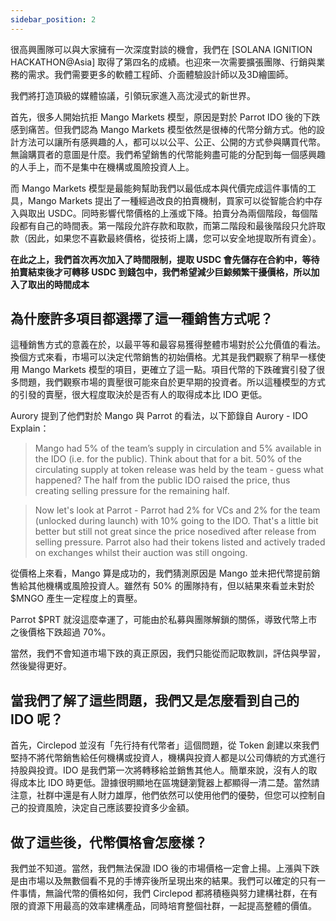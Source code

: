```yaml
---
sidebar_position: 2
---
```


很高興團隊可以與大家擁有一次深度對談的機會，我們在 [SOLANA IGNITION HACKATHON@Asia] 取得了第四名的成績。也迎來一次需要擴張團隊、行銷與業務的需求。我們需要更多的軟體工程師、介面體驗設計師以及3D繪圖師。

我們將打造頂級的媒體協議，引領玩家進入高沈浸式的新世界。

首先，很多人開始抗拒 Mango Markets 模型，原因是對於 Parrot IDO 後的下跌感到痛苦。但我們認為 Mango Markets 模型依然是很棒的代幣分銷方式。他的設計方法可以讓所有感興趣的人，都可以以公平、公正、公開的方式參與購買代幣。無論購買者的意圖是什麼。我們希望銷售的代幣能夠盡可能的分配到每一個感興趣的人手上，而不是集中在機構或風險投資人上。

而 Mango Markets 模型是最能夠幫助我們以最低成本與代價完成這件事情的工具，Mango Markets 提出了一種經過改良的拍賣機制，買家可以從智能合約中存入與取出 USDC。同時影響代幣價格的上漲或下降。拍賣分為兩個階段，每個階段都有自己的時間表。第一階段允許存款和取款，而第二階段和最後階段只允許取款（因此，如果您不喜歡最終價格，從技術上講，您可以安全地提取所有資金）。

**在此之上，我們首次再次加入了時間限制，提取 USDC 會先儲存在合約中，等待拍賣結束後才可轉移 USDC 到錢包中，我們希望減少巨鯨頻繁干擾價格，所以加入了取出的時間成本**

## 為什麼許多項目都選擇了這一種銷售方式呢？

這種銷售方式的意義在於，以最平等和最容易獲得整體市場對於公允價值的看法。換個方式來看，市場可以決定代幣銷售的初始價格。尤其是我們觀察了稍早一樣使用 Mango Markets 模型的項目，更確立了這一點。項目代幣的下跌確實引發了很多問題，我們觀察市場的賣壓很可能來自於更早期的投資者。所以這種模型的方式的引發的賣壓，很大程度取決於是否有人的取得成本比 IDO 更低。

Aurory 提到了他們對於 Mango 與 Parrot 的看法，以下節錄自 Aurory - IDO Explain：

> Mango had 5% of the team’s supply in circulation and 5% available in the IDO (i.e. for the public). Think about that for a bit. 50% of the circulating supply at token release was held by the team - guess what happened?  The half from the public IDO raised the price, thus creating selling pressure for the remaining half.
> 

> Now let's look at Parrot - Parrot had 2% for VCs and 2% for the team (unlocked during launch) with 10% going to the IDO. That's a little bit better but still not great since the price nosedived after release from selling pressure. Parrot also had their tokens listed and actively traded on exchanges whilst their auction was still ongoing.
> 

從價格上來看，Mango 算是成功的，我們猜測原因是 Mango 並未把代幣提前銷售給其他機構或風險投資人。雖然有 50% 的團隊持有，但以結果來看並未對於 $MNGO 產生一定程度上的賣壓。

Parrot $PRT 就沒這麼幸運了，可能由於私募與團隊解鎖的關係，導致代幣上市之後價格下跌超過 70%。

當然，我們不會知道市場下跌的真正原因，我們只能從而記取教訓，評估與學習，然後變得更好。

## 當我們了解了這些問題，我們又是怎麼看到自己的 IDO 呢？

首先，Circlepod 並沒有「先行持有代幣者」這個問題，從 Token 創建以來我們堅持不將代幣銷售給任何機構或投資人，機構與投資人都是以公司傳統的方式進行持股與投資。IDO 是我們第一次將轉移給並銷售其他人。簡單來說，沒有人的取得成本比 IDO 時更低。證據很明顯地在區塊鏈瀏覽器上都顯得一清二楚。當然請注意，社群中還是有人財力雄厚，他們依然可以使用他們的優勢，但您可以控制自己的投資風險，決定自己應該要投資多少金額。

## 做了這些後，代幣價格會怎麼樣？

我們並不知道。當然，我們無法保證 IDO 後的市場價格一定會上揚。上漲與下跌是由市場以及無數個看不見的手博弈後所呈現出來的結果。我們可以確定的只有一件事情，無論代幣的價格如何，我們 Circlepod 都將積極與努力建構社群，在有限的資源下用最高的效率建構產品，同時培育整個社群，一起提高整體的價值。